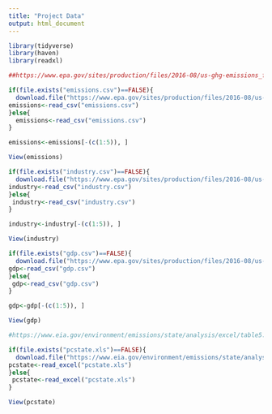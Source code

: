 ```yaml
---
title: "Project Data"
output: html_document
---
```


```r
library(tidyverse)
library(haven)
library(readxl)
```

```r
##https://www.epa.gov/sites/production/files/2016-08/us-ghg-emissions_fig-1.csv

if(file.exists("emissions.csv")==FALSE){
  download.file("https://www.epa.gov/sites/production/files/2016-08/us-ghg-emissions_fig-1.csv",destfile="emissions.csv")
emissions<-read_csv("emissions.csv")  
}else{
  emissions<-read_csv("emissions.csv")
}

emissions<-emissions[-(c(1:5)), ]

View(emissions)
```

```r
if(file.exists("industry.csv")==FALSE){
  download.file("https://www.epa.gov/sites/production/files/2016-08/us-ghg-emissions_fig-2.csv",destfile="industry.csv")
industry<-read_csv("industry.csv")  
}else{
 industry<-read_csv("industry.csv")
}

industry<-industry[-(c(1:5)), ]

View(industry)
```

```r
if(file.exists("gdp.csv")==FALSE){
  download.file("https://www.epa.gov/sites/production/files/2016-08/us-ghg-emissions_fig-3.csv",destfile="gdp.csv")
gdp<-read_csv("gdp.csv")  
}else{
 gdp<-read_csv("gdp.csv")
}

gdp<-gdp[-(c(1:5)), ]

View(gdp)
```

```r
#https://www.eia.gov/environment/emissions/state/analysis/excel/table5.xlsx

if(file.exists("pcstate.xls")==FALSE){
  download.file("https://www.eia.gov/environment/emissions/state/analysis/excel/table5.xlsx",destfile="pcstate.xls")
pcstate<-read_excel("pcstate.xls")  
}else{
 pcstate<-read_excel("pcstate.xls")
}

View(pcstate)
```



